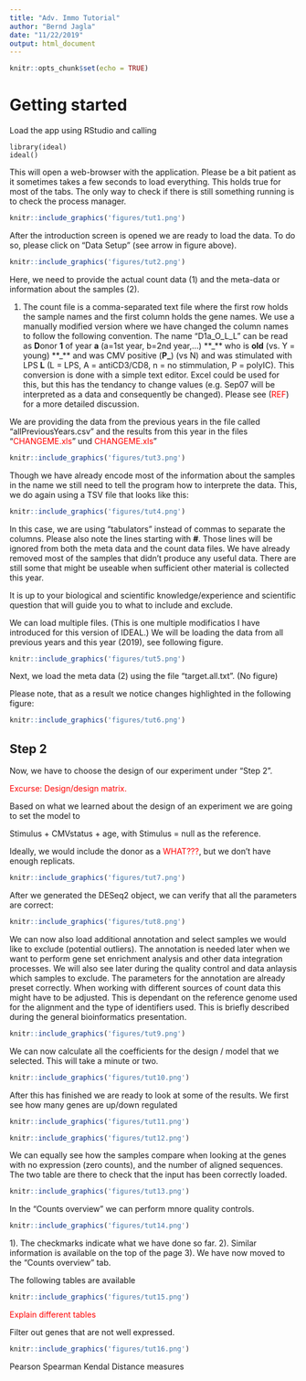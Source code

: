 ```yaml
---
title: "Adv. Immo Tutorial"
author: "Bernd Jagla"
date: "11/22/2019"
output: html_document
---
```


```r
knitr::opts_chunk$set(echo = TRUE)
```


# Getting started

Load the app using RStudio and calling 

```
library(ideal)
ideal()
```

This will open a web-browser with the application. Please be a bit patient as it sometimes takes a few seconds to load everything. This holds true for most of the tabs. The only way to check if there is still something running is to check the process manager.


```r
knitr::include_graphics('figures/tut1.png')
```

After the introduction screen is opened we are ready to load the data. To do so, please click on "Data Setup" (see arrow in figure above).


```r
knitr::include_graphics('figures/tut2.png')
```

Here, we need to provide the actual count data (1) and the meta-data or information about the samples (2).

1. The count file is a comma-separated text file where the first row holds the sample names and the first column holds the gene names.
We use a manually modified version where we have changed the column names to follow the following convention. The name "D1a_O_L_L" can be read as **D**onor **1** of year **a** (a=1st year, b=2nd year,...) **_** who is **old** (vs. Y = young) **_** and was CMV positive (**P_**) (vs N) and was stimulated with LPS **L** (L = LPS, A = antiCD3/CD8, n = no stimmulation, P = polyIC). This conversion is done with a simple text editor. Excel could be used for this, but this has the tendancy to change values (e.g. Sep07 will be interpreted as a data and consequently be changed). Please see (<a style="color:red">REF</a>) for a more detailed discussion. 

We are providing the data from the previous years in the file called "allPreviousYears.csv" and the results from this year in the files "<a style="color:red">CHANGEME.xls</a>" und <a style="color:red">CHANGEME.xls</a>"

```r
knitr::include_graphics('figures/tut3.png')
```

Though we have already encode most of the information about the samples in the name we still need to tell the program how to interprete the data. This, we do again using a TSV file that looks like this:

```r
knitr::include_graphics('figures/tut4.png')
```

In this case, we are using "tabulators" instead of commas to separate the columns. Please also note the lines starting with **#**. Those lines will be ignored from both the meta data and the count data files. We have already removed most of the samples that didn't produce any useful data. There are still some that might be useable when sufficient other material is collected this year.

It is up to your biological and scientific knowledge/experience and scientific question that will guide you to what to include and exclude.

We can load multiple files. (This is one multiple modificatios I have introduced for this version of IDEAL.)
We will be loading the data from all previous years and this year (2019), see following figure.

```r
knitr::include_graphics('figures/tut5.png')
```

Next, we load the meta data (2) using the file "target.all.txt". (No figure)

Please note, that as a result we notice changes highlighted in the following figure:


```r
knitr::include_graphics('figures/tut6.png')
```


## Step 2

Now, we have to choose the design of our experiment under "Step 2".

<a style="color:red">Excurse: Design/design matrix.</a>


Based on what we learned about the design of an experiment we are going to set the model to 

Stimulus + CMVstatus + age, with Stimulus = null as the reference.

Ideally, we would include the donor as a <a style="color:red">WHAT???</a>, but we don't have enough replicats.

```r
knitr::include_graphics('figures/tut7.png')
```

After we generated the DESeq2 object, we can verify that all the parameters are correct:

```r
knitr::include_graphics('figures/tut8.png')
```

We can now also load additional annotation and select samples we would like to exclude (potential outliers). The annotation is needed later when we want to perform gene set enrichment analysis and other data integration processes. We will also see later during the quality control and data anlaysis which samples to exclude. The parameters for the annotation are already preset correctly. When working with different sources of count data this might have to be adjusted. This is dependant on the reference genome used for the alignment and the type of identifiers used. This is briefly described during the general bioinformatics presentation.

```r
knitr::include_graphics('figures/tut9.png')
```

We can now calculate all the coefficients for the design / model that we selected. This will take a minute or two.

```r
knitr::include_graphics('figures/tut10.png')
```

After this has finished we are ready to look at some of the results. We first see how many genes are up/down regulated

```r
knitr::include_graphics('figures/tut11.png')
```


```r
knitr::include_graphics('figures/tut12.png')
```

We can equally see how the samples compare when looking at the genes with no expression (zero counts), and the number of aligned sequences.
The two table are there to check that the input has been correctly loaded.

```r
knitr::include_graphics('figures/tut13.png')
```

In the "Counts overview" we can perform mnore quality controls.

```r
knitr::include_graphics('figures/tut14.png')
```

1). The checkmarks indicate what we have done so far.
2). Similar information is available on the top of the page
3). We have now moved to the "Counts overview" tab.

The following tables are available

```r
knitr::include_graphics('figures/tut15.png')
```


<a style="color:red">Explain different tables</a>


Filter out genes that are not well expressed.

```r
knitr::include_graphics('figures/tut16.png')
```


Pearson
Spearman
Kendal 
Distance measures










